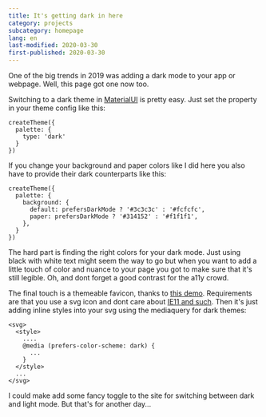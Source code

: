 ```yaml
---
title: It's getting dark in here
category: projects
subcategory: homepage
lang: en
last-modified: 2020-03-30
first-published: 2020-03-30
---
```


One of the big trends in 2019 was adding a dark mode to your app or webpage. Well, this page got one now too.

Switching to a dark theme in [MaterialUI](https://material-ui.com/) is pretty easy. Just set the property in your theme
config like this:

```
createTheme({
  palette: {
    type: 'dark'
  }
})
```

If you change your background and paper colors like I did here you also have to provide their dark counterparts like
this:

```
createTheme({
  palette: {
    background: {
      default: prefersDarkMode ? '#3c3c3c' : '#fcfcfc',
      paper: prefersDarkMode ? '#314152' : '#f1f1f1',
    },
  }
})
```

The hard part is finding the right colors for your dark mode. Just using black with white text might seem the way to go
but when you want to add a little touch of color and nuance to your page you got to make sure that it's still legible.
Oh, and dont forget a good contrast for the a11y crowd.

The final touch is a themeable favicon, thanks to
[this demo](https://blog.tomayac.com/2019/09/21/prefers-color-scheme-in-svg-favicons-for-dark-mode-icons/). Requirements
are that you use a svg icon and dont care about [IE11 and such](https://caniuse.com/#feat=link-icon-svg). Then it's just
adding inline styles into your svg using the mediaquery for dark themes:

```
<svg>
  <style>
    ....
    @media (prefers-color-scheme: dark) {
      ...
    }
  </style>
  ...
</svg>
```

I could make add some fancy toggle to the site for switching between dark and light mode. But that's for another day...
